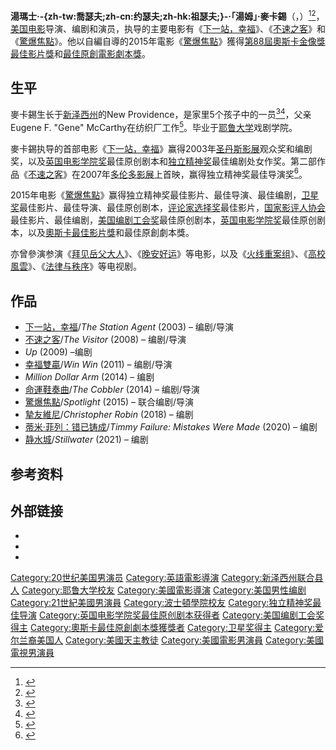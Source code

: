 {{noteTA
|G1=Show
|G2=Movie
|G3=TV
|1=zh-tw:麥卡錫;zh-hk:麥卡菲;zh-cn:麦卡锡;
|2=zh-cn:托马斯;zh-tw:湯瑪士;
}}
{{Infobox person
| name = 湯姆·麥卡錫
| image = Tom McCarthy (cropped).jpg
|birth_date={{birth date and age|1966|6|7}}
| birth_place = 美国[[新泽西州|新泽西州]]{{link-en|新普羅維登斯 (新澤西州)|New Providence, New Jersey|新普羅維登斯}}
| yearsactive = 1992–现在
| occupation = 演员、[[电影导演|电影导演]]、[[编剧|编剧]]
| birth_name = Thomas Joseph McCarthy
}}
'''湯瑪士·-{zh-tw:喬瑟夫;zh-cn:约瑟夫;zh-hk:祖瑟夫;}-·「湯姆」·麥卡錫'''（{{lang-en|Thomas Joseph "Tom" McCarthy}}，{{bd|1966年|6月7日||}}）<ref>{{cite web|url=http://www.filmreference.com/film/15/Thomas-McCarthy.html|title=Thomas McCarthy Biography ((?)-)|publisher=|accessdate=2015-12-11|archive-date=2015-12-13|archive-url=https://web.archive.org/web/20151213043322/http://www.filmreference.com/film/15/Thomas-McCarthy.html|dead-url=no}}</ref><ref>{{cite web|url=http://www.wwd.com/eye/people/boys-night-out-with-tom-mccarthy-3679151|title=Boys’ Night Out With Tom McCarthy|author=Jessica Iredale|work=WWD|accessdate=2015-12-11|archive-date=2015-12-08|archive-url=https://web.archive.org/web/20151208164228/http://wwd.com/eye/people/boys-night-out-with-tom-mccarthy-3679151/|dead-url=no}}</ref>，[[美国电影|美国电影]]导演、编剧和演员，执导的主要电影有《[[下一站，幸福_(電影)|下一站，幸福]]》、《[[不速之客|不速之客]]》和《[[驚爆焦點|驚爆焦點]]》。他以自編自導的2015年電影《[[驚爆焦點|驚爆焦點]]》獲得[[第88屆奧斯卡金像獎|第88屆奧斯卡金像獎]][[奧斯卡最佳影片獎|最佳影片獎]]和[[奧斯卡最佳原創劇本獎|最佳原創電影劇本獎]]。

==生平==
麥卡錫生长于[[新泽西州|新泽西州]]的New Providence，是家里5个孩子中的一员<ref>{{cite web|url=http://www.wsj.com/articles/thomas-mccarthy-on-his-first-cast-1426695361|title=Thomas McCarthy on His First Cast|date=18 March 2015|work=WSJ|accessdate=2015-12-11|archive-date=2015-11-24|archive-url=https://web.archive.org/web/20151124201856/http://www.wsj.com/articles/thomas-mccarthy-on-his-first-cast-1426695361|dead-url=no}}</ref><ref>{{cite web|url=http://www.nj.com/independentpress/index.ssf/2013/03/obituary_eugene_f_mccarthy_of.html|title=Obituary: Eugene F. McCarthy of New Providence|work=NJ.com|accessdate=2015-12-11|archive-date=2015-12-20|archive-url=https://web.archive.org/web/20151220150248/http://www.nj.com/independentpress/index.ssf/2013/03/obituary_eugene_f_mccarthy_of.html|dead-url=no}}</ref>，父亲Eugene F. "Gene" McCarthy在纺织厂工作<ref>{{cite web|url=http://www.theguardian.com/film/2011/may/20/thomas-mccarthy-win-win|title=The 'man strength' behind Win Win's Thomas McCarthy|author=Hermione Hoby|work=the Guardian|accessdate=2015-12-11|archive-date=2016-01-20|archive-url=https://web.archive.org/web/20160120151720/http://www.theguardian.com/film/2011/may/20/thomas-mccarthy-win-win|dead-url=no}}</ref>。毕业于[[耶鲁大学|耶鲁大学]]戏剧学院。

麥卡錫执导的首部电影《[[下一站，幸福_(電影)|下一站，幸福]]》赢得2003年[[圣丹斯影展|圣丹斯影展]]观众奖和编剧奖，以及[[英国电影学院奖|英国电影学院奖]]最佳原创剧本和[[独立精神奖|独立精神奖]]最佳编剧处女作奖。第二部作品《[[不速之客|不速之客]]》在2007年[[多伦多影展|多伦多影展]]上首映，赢得独立精神奖最佳导演奖<ref>{{cite journal
  | last = Siegel
  | first = Tatiana
  | authorlink = 
  | coauthors = 
  | title = 'The Wrestler' tops Spirit Awards
  | journal = [[Variety_(magazine)|Variety]]
  | volume = 
  | issue = 
  | pages = 
  | publisher = 
  | location = 
  | date = 2009-02-23
  | url = http://www.variety.com/index.asp?layout=awardcentral&jump=contenders&id=picture&articleid=VR1118000435&cs=1
  | doi = 
  | id = 
  | accessdate = 2009-04-02
  | archive-date = 2009-03-29
  | archive-url = https://web.archive.org/web/20090329050044/http://www.variety.com/index.asp?layout=awardcentral&jump=contenders&id=picture&articleid=VR1118000435&cs=1
  | dead-url = no
  }}</ref>。

2015年电影《[[驚爆焦點|驚爆焦點]]》赢得独立精神奖最佳影片、最佳导演、最佳编剧，[[卫星奖|卫星奖]]最佳影片、最佳导演、最佳原创剧本，[[评论家选择奖|评论家选择奖]]最佳影片，[[国家影评人协会|国家影评人协会]]最佳影片、最佳编剧，[[美国编剧工会奖|美国编剧工会奖]]最佳原创剧本，[[英国电影学院奖|英国电影学院奖]]最佳原创剧本，以及[[奧斯卡最佳影片獎|奧斯卡最佳影片獎]]和最佳原創劇本獎。

亦曾參演参演《[[拜见岳父大人|拜见岳父大人]]》、《[[晚安好运|晚安好运]]》等电影，以及《[[火线重案组|火线重案组]]》、《[[高校風雲_(電視劇)|高校風雲]]》、《[[法律与秩序|法律与秩序]]》等电视剧。

==作品==
* [[下一站，幸福_(電影)|下一站，幸福]]/''The Station Agent'' (2003) – 编剧/导演
* [[不速之客|不速之客]]/''The Visitor'' (2008) – 编剧/导演
* ''Up'' (2009) –编剧
* [[幸福雙贏|幸福雙贏]]/''Win Win'' (2011) – 编剧/导演
* ''Million Dollar Arm'' (2014) – 编剧
* [[命運鞋奏曲|命運鞋奏曲]]/''The Cobbler'' (2014) – 编剧/导演
* [[驚爆焦點|驚爆焦點]]/''Spotlight'' (2015) – 联合编剧/导演
* [[摯友維尼|摯友維尼]]/''Christopher Robin'' (2018) – 编剧
* [[蒂米·菲列：错已铸成|蒂米·菲列：错已铸成]]/''Timmy Failure: Mistakes Were Made'' (2020) – 编剧
* [[静水城|静水城]]/''Stillwater'' (2021) – 编剧

==参考资料==
{{reflist|30em}}

==外部链接==
{{Commons category|Tom McCarthy (director)}}
* {{IMDb name|565336}}
* {{Rotten Tomatoes person|thomas_mccarthy}}
* {{AllMovie name|46973}}

{{湯姆·麥卡錫}}
{{英国电影学院奖最佳原创剧本}}
{{奧斯卡最佳原創劇本獎}}
{{澳大利亚影艺学院国际奖最佳剧本}}
{{评论家选择电影奖最佳劇本}}
{{独立精神奖最佳导演奖}}
{{國家影評人協會獎最佳劇本}}
{{哥谭独立电影奖最佳剧本}}
{{衛星獎最佳原創劇本}}
{{Authority control}}

{{DEFAULTSORT:McCarthy, Tom}}
[[Category:20世纪美国男演员|Category:20世纪美国男演员]]
[[Category:英語電影導演|Category:英語電影導演]]
[[Category:新泽西州联合县人|Category:新泽西州联合县人]]
[[Category:耶鲁大学校友|Category:耶鲁大学校友]]
[[Category:美國電影導演|Category:美國電影導演]]
[[Category:美国男性编剧|Category:美国男性编剧]]
[[Category:21世紀美國男演員|Category:21世紀美國男演員]]
[[Category:波士頓學院校友|Category:波士頓學院校友]]
[[Category:独立精神奖最佳导演|Category:独立精神奖最佳导演]]
[[Category:英国电影学院奖最佳原创剧本获得者|Category:英国电影学院奖最佳原创剧本获得者]]
[[Category:美国编剧工会奖得主|Category:美国编剧工会奖得主]]
[[Category:奧斯卡最佳原創劇本獎獲獎者|Category:奧斯卡最佳原創劇本獎獲獎者]]
[[Category:卫星奖得主|Category:卫星奖得主]]
[[Category:爱尔兰裔美国人|Category:爱尔兰裔美国人]]
[[Category:美國天主教徒|Category:美國天主教徒]]
[[Category:美國電影男演員|Category:美國電影男演員]]
[[Category:美國電視男演員|Category:美國電視男演員]]